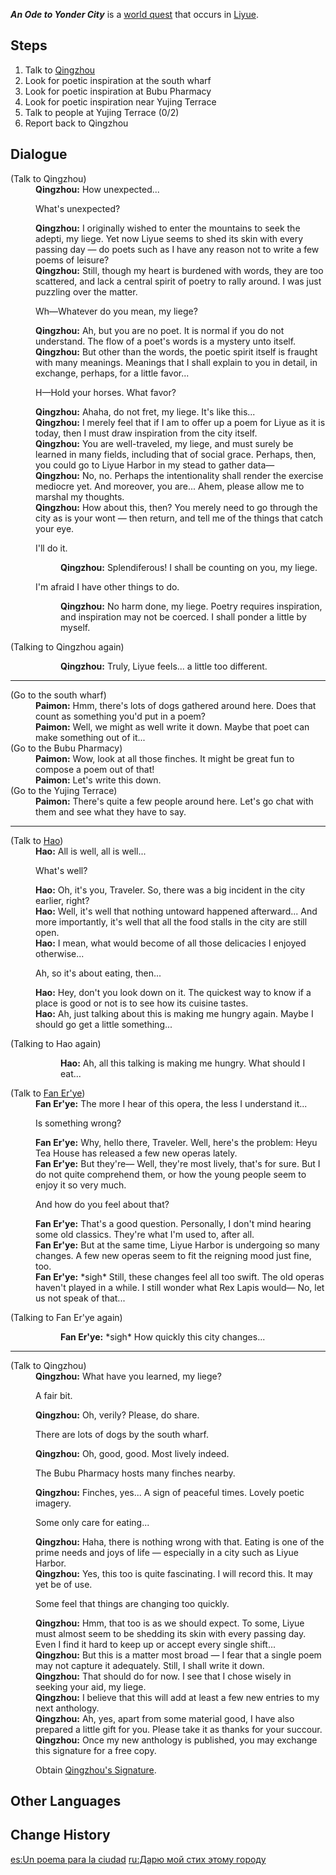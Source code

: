 {{Quest Infobox
|id            = 71809
|type          = World
|region        = Liyue
|area          = Bishui Plain
|subarea       = Wangshu Inn
|requirement   = Reach [[Adventure Rank]] 35 and Complete [[A New Star Approaches]]
|startLocation = [[Wangshu Inn]], [[Liyue]]
|exp           = 150
|mora          = 20,000
|rep           = Liyue
|repAmt        = 20
|repOrder      = 185
|other         = {{Card|Teachings of Prosperity|5}}{{Card|Teachings of Diligence|5}}{{Card|Teachings of Gold|5}}{{Card|Qingzhou's Signature|1}}
|characters    = Fan Er'ye; Hao (Liyue Harbor); Paimon; Qingzhou; Traveler
}}
'''''An Ode to Yonder City''''' is a [[world quest]] that occurs in [[Liyue]].

==Steps==
# Talk to [[Qingzhou]]
# Look for poetic inspiration at the south wharf
# Look for poetic inspiration at Bubu Pharmacy
# Look for poetic inspiration near Yujing Terrace
# Talk to people at Yujing Terrace (0/2)
# Report back to Qingzhou

==Dialogue==
{{Quest Description|Liyue's crisis has settled down, but it has brought a wave of change to the city. The poet [[Qingzhou]] would like to capture these shifts in verse...}}
{{Dialogue start}}
;(Talk to Qingzhou)
:'''Qingzhou:''' How unexpected...
:{{DIcon}} What's unexpected?
:'''Qingzhou:''' I originally wished to enter the mountains to seek the adepti, my liege. Yet now Liyue seems to shed its skin with every passing day &mdash; do poets such as I have any reason not to write a few poems of leisure?
:'''Qingzhou:''' Still, though my heart is burdened with words, they are too scattered, and lack a central spirit of poetry to rally around. I was just puzzling over the matter.
:{{DIcon}} Wh&mdash;Whatever do you mean, my liege?
:'''Qingzhou:''' Ah, but you are no poet. It is normal if you do not understand. The flow of a poet's words is a mystery unto itself.
:'''Qingzhou:''' But other than the words, the poetic spirit itself is fraught with many meanings. Meanings that I shall explain to you in detail, in exchange, perhaps, for a little favor...
:{{DIcon}} H&mdash;Hold your horses. What favor?
:'''Qingzhou:''' Ahaha, do not fret, my liege. It's like this...
:'''Qingzhou:''' I merely feel that if I am to offer up a poem for Liyue as it is today, then I must draw inspiration from the city itself.
:'''Qingzhou:''' You are well-traveled, my liege, and must surely be learned in many fields, including that of social grace. Perhaps, then, you could go to Liyue Harbor in my stead to gather data&mdash;
:'''Qingzhou:''' No, no. Perhaps the intentionality shall render the exercise mediocre yet. And moreover, you are... Ahem, please allow me to marshal my thoughts.
:'''Qingzhou:''' How about this, then? You merely need to go through the city as is your wont &mdash; then return, and tell me of the things that catch your eye.
:{{DIcon}} I'll do it.
::'''Qingzhou:''' Splendiferous! I shall be counting on you, my liege.
:{{DIcon}} I'm afraid I have other things to do.
::'''Qingzhou:''' No harm done, my liege. Poetry requires inspiration, and inspiration may not be coerced. I shall ponder a little by myself.

;(Talking to Qingzhou again)
::'''Qingzhou:''' Truly, Liyue feels... a little too different.

----

;(Go to the south wharf)
:'''Paimon:''' Hmm, there's lots of dogs gathered around here. Does that count as something you'd put in a poem?
:'''Paimon:''' Well, we might as well write it down. Maybe that poet can make something out of it...
;(Go to the Bubu Pharmacy)
:'''Paimon:''' Wow, look at all those finches. It might be great fun to compose a poem out of that!
:'''Paimon:''' Let's write this down.
;(Go to the Yujing Terrace)
:'''Paimon:''' There's quite a few people around here. Let's go chat with them and see what they have to say.

----

;(Talk to [[Hao (Liyue Harbor)|Hao]])
:'''Hao:''' All is well, all is well...
:{{DIcon}} What's well?
:'''Hao:''' Oh, it's you, Traveler. So, there was a big incident in the city earlier, right?
:'''Hao:''' Well, it's well that nothing untoward happened afterward... And more importantly, it's well that all the food stalls in the city are still open.
:'''Hao:''' I mean, what would become of all those delicacies I enjoyed otherwise...
:{{DIcon}} Ah, so it's about eating, then...
:'''Hao:''' Hey, don't you look down on it. The quickest way to know if a place is good or not is to see how its cuisine tastes.
:'''Hao:''' Ah, just talking about this is making me hungry again. Maybe I should go get a little something...

;(Talking to Hao again)
::'''Hao:''' Ah, all this talking is making me hungry. What should I eat...

;(Talk to [[Fan Er'ye]])
:'''Fan Er'ye:''' The more I hear of this opera, the less I understand it...
:{{DIcon}} Is something wrong?
:'''Fan Er'ye:''' Why, hello there, Traveler. Well, here's the problem: Heyu Tea House has released a few new operas lately.
:'''Fan Er'ye:''' But they're&mdash; Well, they're most lively, that's for sure. But I do not quite comprehend them, or how the young people seem to enjoy it so very much.
:{{DIcon}} And how do you feel about that?
:'''Fan Er'ye:''' That's a good question. Personally, I don't mind hearing some old classics. They're what I'm used to, after all.
:'''Fan Er'ye:''' But at the same time, Liyue Harbor is undergoing so many changes. A few new operas seem to fit the reigning mood just fine, too.
:'''Fan Er'ye:''' *sigh* Still, these changes feel all too swift. The old operas haven't played in a while. I still wonder what Rex Lapis would&mdash; No, let us not speak of that...

;(Talking to Fan Er'ye again)
::'''Fan Er'ye:''' *sigh* How quickly this city changes...

----

;(Talk to Qingzhou)
:'''Qingzhou:''' What have you learned, my liege?
:{{DIcon}} A fair bit.
:'''Qingzhou:''' Oh, verily? Please, do share.
:{{DIcon}} There are lots of dogs by the south wharf.
:'''Qingzhou:''' Oh, good, good. Most lively indeed.
:{{DIcon}} The Bubu Pharmacy hosts many finches nearby.
:'''Qingzhou:''' Finches, yes... A sign of peaceful times. Lovely poetic imagery.
:{{DIcon}} Some only care for eating...
:'''Qingzhou:''' Haha, there is nothing wrong with that. Eating is one of the prime needs and joys of life &mdash; especially in a city such as Liyue Harbor.
:'''Qingzhou:''' Yes, this too is quite fascinating. I will record this. It may yet be of use.
:{{DIcon}} Some feel that things are changing too quickly.
:'''Qingzhou:''' Hmm, that too is as we should expect. To some, Liyue must almost seem to be shedding its skin with every passing day. Even I find it hard to keep up or accept every single shift...
:'''Qingzhou:''' But this is a matter most broad &mdash; I fear that a single poem may not capture it adequately. Still, I shall write it down.
:'''Qingzhou:''' That should do for now. I see that I chose wisely in seeking your aid, my liege.
:'''Qingzhou:''' I believe that this will add at least a few new entries to my next anthology.
:'''Qingzhou:''' Ah, yes, apart from some material good, I have also prepared a little gift for you. Please take it as thanks for your succour.
:'''Qingzhou:''' Once my new anthology is published, you may exchange this signature for a free copy.
:; Obtain [[Qingzhou's Signature]].
{{Dialogue end}}

==Other Languages==
{{Other Languages
|en      = An Ode to Yonder City
|zhs     = 此诗送此城
|zhs_rm  = Cǐ Shī Sòng Cǐ Chéng
|zht     = 此詩送此城
|zht_rm  = Cǐ Shī Sòng Cǐ Chéng
|zh_tl   = This Poem Given to This City
|ja      = この街にこの詩を
|ja_rm   = Kono Machi ni Kono Shi wo
|ja_tl   = This Poem for This City
|ko      = 도시에 바치는 시
|ko_rm   = Dosi-e Bachineun Si
|ko_tl   = A Poem to City
|es      = Un poema para la ciudad
|es_tl   = A Poem for the City
|fr      = Poème pour la cité
|fr_tl   = Poem for the City
|ru      = Дарю мой стих этому городу
|ru_tl   = I Dedicate This Poem to This City
|th      = บทกวีอุทิศแด่เมืองนี้
|th_rm   = 
|th_tl   = 
|vi      = Thơ Này Tặng Thành Này
|vi_tl   = 
|de      = Ein Gedicht an jene Stadt
|de_tl   = A Poem for that City
|id      = Syair untuk Kota
|id_tl   = Ode to City
|pt      = Essa Poesia, Essa Cidade
|pt_tl   = That Poetry, That City
|tr      = Orada Bir Şehir Var Uzakta
|tr_tl   = 
|it      = Un'ode alla città
|it_tl   = 
}}

==Change History==
{{Change History|1.1}}

[[es:Un poema para la ciudad]]
[[ru:Дарю мой стих этому городу]]